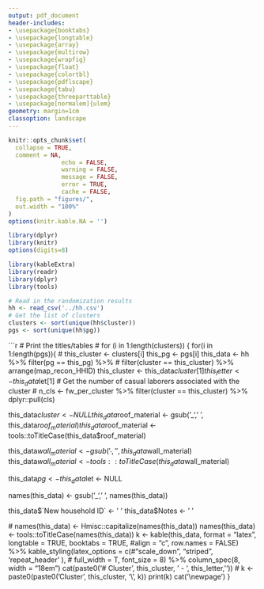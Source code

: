 ```yaml
---
output: pdf_document
header-includes:
- \usepackage{booktabs}
- \usepackage{longtable}
- \usepackage{array}
- \usepackage{multirow}
- \usepackage{wrapfig}
- \usepackage{float}
- \usepackage{colortbl}
- \usepackage{pdflscape}
- \usepackage{tabu}
- \usepackage{threeparttable}
- \usepackage[normalem]{ulem}
geometry: margin=1cm
classoption: landscape
---
```



```r
knitr::opts_chunk$set(
  collapse = TRUE,
  comment = NA, 
               echo = FALSE, 
               warning = FALSE, 
               message = FALSE, 
               error = TRUE, 
               cache = FALSE,
  fig.path = "figures/",
  out.width = "100%"
)
options(knitr.kable.NA = '')
```

```r
library(dplyr)
library(knitr)
options(digits=8)

library(kableExtra)
library(readr)
library(dplyr)
library(tools)
```

```r
# Read in the randomization results
hh <- read_csv('../hh.csv')
# Get the list of clusters
clusters <- sort(unique(hh$cluster))
pgs <- sort(unique(hh$pg))

```


\pagenumbering{gobble} 

```r
# Print the titles/tables
# for (i in 1:length(clusters)) {
for(i in 1:length(pgs)){
  # this_cluster <- clusters[i]
  this_pg <- pgs[i]
  this_data <- hh %>%
    filter(pg == this_pg) %>%
    # filter(cluster == this_cluster) %>%
    arrange(map_recon_HHID)
  this_cluster <- this_data$cluster[1]
  this_letter <- this_data$let[1]
  # Get the number of casual laborers associated with the cluster
  # n_cls <- fw_per_cluster %>% filter(cluster == this_cluster) %>% dplyr::pull(cls)
  
  this_data$cluster <- NULL
  this_data$roof_material <- gsub('_', ' ', this_data$roof_material)
  this_data$roof_material <- tools::toTitleCase(this_data$roof_material)

  this_data$wall_material <- gsub('_', ' ', this_data$wall_material)
  this_data$wall_material <- tools::toTitleCase(this_data$wall_material)
  
  this_data$pg <- this_data$let <- NULL

  names(this_data) <- gsub('_', ' ', names(this_data))
  
  this_data$`New household ID` <- '       '
  this_data$Notes <- '       '

  # names(this_data) <- Hmisc::capitalize(names(this_data))
  names(this_data) <- tools::toTitleCase(names(this_data))
  k <- kable(this_data, format = "latex",
              longtable = TRUE,
              booktabs = TRUE,
              #align = "c", 
          row.names = FALSE) %>%
      kable_styling(latex_options = c(#"scale_down",
                                       "striped",
                                       'repeat_header'
                                      ), 
                     # full_width = T, 
                    font_size = 8) %>%
    column_spec(8, width = "18em")
  cat(paste0('# Cluster ', this_cluster, ' - ', this_letter,  '\n\n'))
  # k <- paste0(paste0('Cluster ', this_cluster, '\\', k))
  print(k)
  cat('\\newpage')
}

